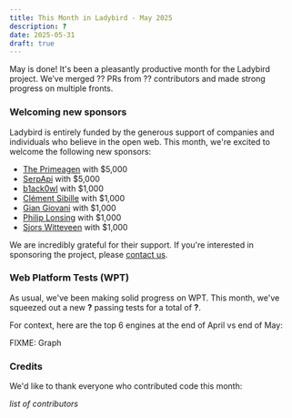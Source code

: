 ```yaml
---
title: This Month in Ladybird - May 2025
description: ?
date: 2025-05-31
draft: true
---
```


May is done! It's been a pleasantly productive month for the Ladybird project. We’ve merged ?? PRs from ?? contributors and made strong progress on multiple fronts.

### Welcoming new sponsors

Ladybird is entirely funded by the generous support of companies and individuals who believe in the open web. This month, we're excited to welcome the following new sponsors:

- [The Primeagen](https://terminal.shop/) with $5,000
- [SerpApi](https://serpapi.com/) with $5,000
- [b1ack0wl](http://www.b1ack0wl.com/) with $1,000
- [Clément Sibille](https://lisible.xyz/) with $1,000
- [Gian Giovani](https://wejick.wordpress.com/) with $1,000
- [Philip Lonsing](https://www.linkedin.com/in/philiplonsing/) with $1,000
- [Sjors Witteveen](https://kabutops.com/) with $1,000

We are incredibly grateful for their support. If you're interested in sponsoring the project, please [contact us](mailto:contact@ladybird.org).

### Web Platform Tests (WPT)

As usual, we've been making solid progress on WPT. This month, we've squeezed out a new **?** passing tests for a total of **?**.

For context, here are the top 6 engines at the end of April vs end of May:

FIXME: Graph

### Credits

We'd like to thank everyone who contributed code this month:

_list of contributors_
